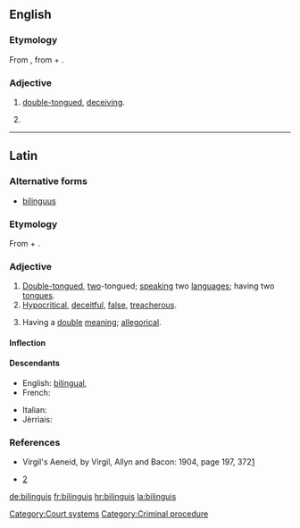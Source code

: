 ==English==

===Etymology===
From {{etyl|la}} {{term|bilinguis||double-tongued|lang=la}}, from {{term|bis||twice, in two ways|lang=la}} + {{term|lingua||tongue|lang=la}}.

===Adjective===
{{en-adj|-}}

# [[double-tongued]], [[deceiving]].
# {{legal}} {{non-gloss definition|In [[law]], the name historically given to a [[jury]], in which one part of the jury is [[natives]], and the other [[foreigners]].}}

----

==Latin==

===Alternative forms===
* [[bilinguus]]

===Etymology===
From {{term|bis||twice, in two ways|lang=la}} + {{term|lingua||tongue|lang=la}}.

===Adjective===
{{la-adj-3rd-2E|bilinguis|bilingue|bilingue}}

# [[double-tongued|Double-tongued]], [[two]]-tongued; [[speaking]] two [[languages]]; having two [[tongues]].
# [[hypocritical|Hypocritical]], [[deceitful]], [[false]], [[treacherous]].
# {{context|of a story or tale}} Having a [[double]] [[meaning]]; [[allegorical]].

====Inflection====
{{la-decl-3rd-2E|bilingu}}

====Descendants====
{{top2}}
* English: [[bilingual]], {{l/en|bilinguis}}
* French: {{l/fr|bilingue}}
{{mid2}}
* Italian: {{l/it|bilingue}}
* Jèrriais: {{l|roa-jer|bilîngue}}
{{bottom}}

===References===
* Virgil's Aeneid, by Virgil, Allyn and Bacon: 1904, page 197, 372[http://books.google.com/books?id=QRgBAAAAYAAJ&pg=PA197&dq=Bilinguis&ei=VSBaR92gBIGmswPyx-C5DA]
* {{1728}} [http://digicoll.library.wisc.edu/cgi-bin/HistSciTech/HistSciTech-idx?type=turn&entity=HistSciTech000900240252&isize=L]

[[Category:Court systems]]
[[Category:Criminal procedure]]

[[de:bilinguis]]
[[fr:bilinguis]]
[[hr:bilinguis]]
[[la:bilinguis]]